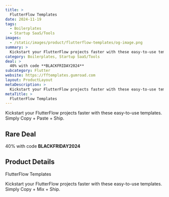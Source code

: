 ```yaml
---
title: >
  FlutterFlow Templates
date: 2024-11-19
tags:
  - Boilerplates
  - Startup SaaS/Tools
images:
  - /static/images/product/flutterflow-templates/og-image.png
summary: >
  Kickstart your FlutterFlow projects faster with these easy-to-use templates. Simply Copy + Paste + Ship.
category: Boilerplates, Startup SaaS/Tools
deal: >
  40% with code **BLACKFRIDAY2024**
subcategory: Flutter
website: https://fftemplates.gumroad.com
layout: ProductLayout
metaDescription: >
  Kickstart your FlutterFlow projects faster with these easy-to-use templates. Simply Copy + Mix + Ship.
metaTitle: >
  FlutterFlow Templates
---
```

Kickstart your FlutterFlow projects faster with these easy-to-use templates. Simply Copy + Paste + Ship.

## Rare Deal

40% with code **BLACKFRIDAY2024**

## Product Details
FlutterFlow Templates

Kickstart your FlutterFlow projects faster with these easy-to-use templates. Simply Copy + Mix + Ship.
